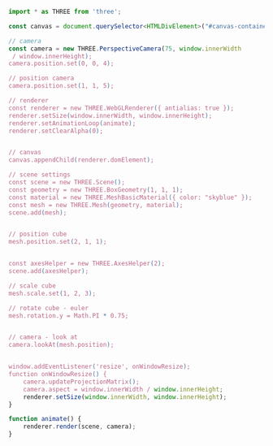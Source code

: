 
<Layout title="Example 4 - Learning Three.js">
  <div class="h-screen py-10 md:py-20">
    <Example4 title="Animations" description="With Clock" />
  </div>
  <div class="h-screen overflow-y-scroll rounded-2xl my-10 md:my-20">

```javascript
import * as THREE from 'three';

const canvas = document.querySelector<HTMLDivElement>("#canvas-container")!;

// camera
const camera = new THREE.PerspectiveCamera(75, window.innerWidth
 / window.innerHeight);
camera.position.set(0, 0, 4);

// position camera
camera.position.set(1, 1, 5);

// renderer
const renderer = new THREE.WebGLRenderer({ antialias: true });
renderer.setSize(window.innerWidth, window.innerHeight);
renderer.setAnimationLoop(animate);
renderer.setClearAlpha(0);


// canvas
canvas.appendChild(renderer.domElement);

// scene settings
const scene = new THREE.Scene();
const geometry = new THREE.BoxGeometry(1, 1, 1);
const material = new THREE.MeshBasicMaterial({ color: "skyblue" });
const mesh = new THREE.Mesh(geometry, material);
scene.add(mesh);


// position cube
mesh.position.set(2, 1, 1);


const axesHelper = new THREE.AxesHelper(2);
scene.add(axesHelper);

// scale cube
mesh.scale.set(1, 2, 3);

// rotate cube - euler
mesh.rotation.y = Math.PI * 0.75;


// camera - look at
camera.lookAt(mesh.position);


window.addEventListener('resize', onWindowResize);
function onWindowResize() {
    camera.updateProjectionMatrix();
    camera.aspect = window.innerWidth / window.innerHeight;
    renderer.setSize(window.innerWidth, window.innerHeight);
}

function animate() {
    renderer.render(scene, camera);
}
```

  </div>

</Layout>
